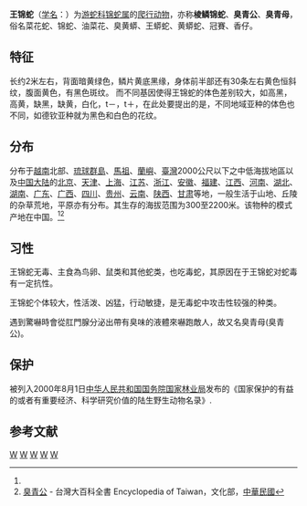 {{noteTA
|1=zh-cn:爬行纲; zh-tw:爬蟲綱;
|2=zh-cn:游蛇科; zh-tw:黃頷蛇科;
}}
{{Speciesbox 
| taxon = Elaphe carinata
| image = Elaphe carinata in Soochow University 20070428.jpg
| authority = [[阿尔伯特·甘瑟|Günther]] 1864<ref name='id4615'>{{cite web| url =http://www.bioinfo.cn/db05/BjdwSpecies.php?action=view&id=4615| title =王锦蛇| work =《中国动物物种编目数据库》| publisher =中国科学院微生物研究所| author =[[中国科学院|中国科学院]]动物研究所| accessdate =2009-04-11| deadurl =yes| archiveurl =https://web.archive.org/web/20160305062012/http://www.bioinfo.cn/db05/BjdwSpecies.php?action=view&id=4615| archivedate =2016-03-05}}</ref>
}}

'''王锦蛇'''（[[学名|学名]]：{{lang|la|''Elaphe carinata''}}）为[[游蛇科|游蛇科]][[锦蛇属|锦蛇属]]的[[爬行动物|爬行动物]]，亦称'''棱鳞锦蛇'''、'''臭青公'''、'''臭青母'''，俗名菜花蛇、锦蛇、油菜花、臭黄蟒、王蟒蛇、黄蟒蛇、冠賽、香仔。

==特征==
长约2米左右，背面暗黄绿色，鳞片黄底黑缘，身体前半部还有30条左右黄色恒斜纹，腹面黄色，有黑色斑纹。
而不同基因使得王锦蛇的体色差别较大，如高黑，高黄，缺黑，缺黄，白化，t－，t＋，在此处要提出的是，不同地域亚种的体色也不同，如德钦亚种就为黑色和白色的花纹。

==分布==
分布于[[越南|越南]]北部、[[琉球群島|琉球群島]]、[[馬祖|馬祖]]、[[蘭嶼|蘭嶼]]、[[臺灣|臺灣]]2000公尺以下之中低海拔地區以及[[中国大陆|中国大陆]]的[[北京|北京]]、[[天津|天津]]、[[上海|上海]]、[[江苏|江苏]]、[[浙江|浙江]]、[[安徽|安徽]]、[[福建|福建]]、[[江西|江西]]、[[河南|河南]]、[[湖北|湖北]]、[[湖南|湖南]]、[[广东|广东]]、[[广西|广西]]、[[四川|四川]]、[[贵州|贵州]]、[[云南|云南]]、[[陕西|陕西]]、[[甘肃|甘肃]]等地，一般生活于山地、丘陵的杂草荒地，平原亦有分布。其生存的海拔范围为300至2200米。该物种的模式产地在中国。<ref name='id4615'/><ref>[http://nrch.culture.tw/twpedia.aspx?id=7016 臭青公] {{Wayback|url=http://nrch.culture.tw/twpedia.aspx?id=7016 |date=20160307114146 }} - 台灣大百科全書 Encyclopedia of Taiwan，文化部，[[中華民國|中華民國]]</ref>

==习性==
王锦蛇无毒、主食為鸟卵、鼠类和其他蛇类，也吃毒蛇，其原因在于王锦蛇对蛇毒有一定抗性。

王锦蛇个体较大，性活泼、凶猛，行动敏捷，是无毒蛇中攻击性较强的种类。

遇到驚嚇時會從肛門腺分泌出帶有臭味的液體來嚇跑敵人，故又名臭青母(臭青公)。

==保护==
被列入2000年8月1日[[中华人民共和国国务院|中华人民共和国国务院]][[国家林业局|国家林业局]]发布的《国家保护的有益的或者有重要经济、科学研究价值的陆生野生动物名录》.

== 参考文献 ==
{{reflist}}

{{Taxonbar|from=Q716276}}

[[Category:锦蛇属|W]]
[[Category:中國爬行動物|W]]
[[Category:越南動物|W]]
[[Category:台灣動物|W]]
[[Category:1864年描述的动物|W]]